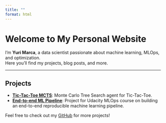 ```yaml
---
title: ""
format: html
---
```


# Welcome to My Personal Website

I'm **Yuri Marca**, a data scientist passionate about machine learning, MLOps, and optimization.  
Here you'll find my projects, blog posts, and more.

---


## Projects

- [**Tic-Tac-Toe MCTS**](https://github.com/yurimarca/ocba-mcts): Monte Carlo Tree Search agent for Tic-Tac-Toe.
- [**End-to-end ML Pipeline**](https://github.com/yurimarca/build-ml-pipeline-for-short-term-rental-prices): Project for Udacity MLOps course on building an end-to-end reproducible machine learning pipeline.

Feel free to check out my [GitHub](https://github.com/yurimarca) for more projects!
